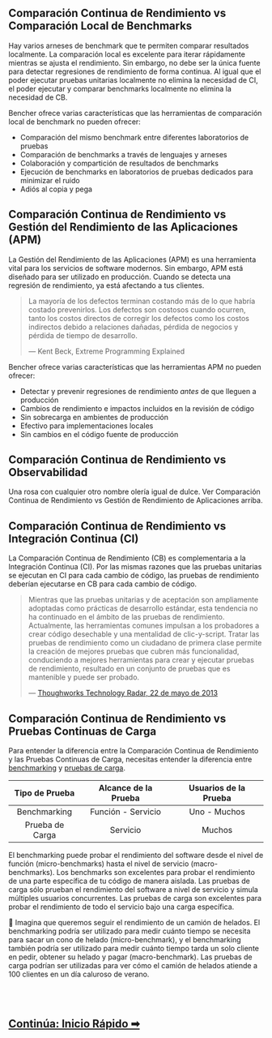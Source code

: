 ## Comparación Continua de Rendimiento vs Comparación Local de Benchmarks

Hay varios arneses de benchmark que te permiten comparar resultados localmente.
La comparación local es excelente para iterar rápidamente mientras se ajusta el rendimiento.
Sin embargo, no debe ser la única fuente para detectar regresiones de rendimiento de forma continua.
Al igual que el poder ejecutar pruebas unitarias localmente no elimina la necesidad de CI,
el poder ejecutar y comparar benchmarks localmente no elimina la necesidad de CB.

Bencher ofrece varias características que las herramientas de comparación local de benchmark no pueden ofrecer:
- Comparación del mismo benchmark entre diferentes laboratorios de pruebas
- Comparación de benchmarks a través de lenguajes y arneses
- Colaboración y compartición de resultados de benchmarks
- Ejecución de benchmarks en laboratorios de pruebas dedicados para minimizar el ruido
- Adiós al copia y pega

## Comparación Continua de Rendimiento vs Gestión del Rendimiento de las Aplicaciones (APM)

La Gestión del Rendimiento de las Aplicaciones (APM) es una herramienta vital para los servicios de software modernos.
Sin embargo, APM está diseñado para ser utilizado en producción.
Cuando se detecta una regresión de rendimiento, ya está afectando a tus clientes.

> La mayoría de los defectos terminan costando más de lo que habría costado prevenirlos.
> Los defectos son costosos cuando ocurren, tanto los costos directos de corregir los defectos
> como los costos indirectos debido a relaciones dañadas, pérdida de negocios y pérdida de tiempo de desarrollo.
>
> — Kent Beck, Extreme Programming Explained

Bencher ofrece varias características que las herramientas APM no pueden ofrecer:
- Detectar y prevenir regresiones de rendimiento _antes_ de que lleguen a producción
- Cambios de rendimiento e impactos incluidos en la revisión de código
- Sin sobrecarga en ambientes de producción
- Efectivo para implementaciones locales
- Sin cambios en el código fuente de producción

## Comparación Continua de Rendimiento vs Observabilidad

Una rosa con cualquier otro nombre olería igual de dulce.
Ver Comparación Continua de Rendimiento vs Gestión de Rendimiento de Aplicaciones arriba.

## Comparación Continua de Rendimiento vs Integración Continua (CI)

La Comparación Continua de Rendimiento (CB) es complementaria a la Integración Continua (CI).
Por las mismas razones que las pruebas unitarias se ejecutan en CI para cada cambio de código,
las pruebas de rendimiento deberían ejecutarse en CB para cada cambio de código.

> Mientras que las pruebas unitarias y de aceptación son ampliamente adoptadas como prácticas de desarrollo estándar,
> esta tendencia no ha continuado en el ámbito de las pruebas de rendimiento.
> Actualmente, las herramientas comunes impulsan a los probadores a crear código desechable y una mentalidad de clic-y-script.
> Tratar las pruebas de rendimiento como un ciudadano de primera clase permite la creación de mejores pruebas que cubren más funcionalidad,
> conduciendo a mejores herramientas para crear y ejecutar pruebas de rendimiento,
> resultado en un conjunto de pruebas que es mantenible y puede ser probado.
>
> — [Thoughworks Technology Radar, 22 de mayo de 2013](https://www.thoughtworks.com/en-us/radar/techniques/performance-testing-as-a-first-class-citizen)

## Comparación Continua de Rendimiento vs Pruebas Continuas de Carga

Para entender la diferencia entre la Comparación Continua de Rendimiento y las Pruebas Continuas de Carga,
necesitas entender la diferencia entre
[benchmarking](https://es.wikipedia.org/wiki/Benchmark_(inform%C3%A1tica)) y
[pruebas de carga](https://es.wikipedia.org/wiki/Pruebas_de_rendimiento_del_software).

| Tipo de Prueba  | Alcance de la Prueba | Usuarios de la Prueba |
| :-------------: | :------------------: | :-------------------: |
|  Benchmarking   |  Función - Servicio  |     Uno - Muchos      |
| Prueba de Carga |       Servicio       |        Muchos         |

El benchmarking puede probar el rendimiento del software desde el nivel de función (micro-benchmarks) hasta el nivel de servicio (macro-benchmarks).
Los benchmarks son excelentes para probar el rendimiento de una parte específica de tu código de manera aislada.
Las pruebas de carga sólo prueban el rendimiento del software a nivel de servicio y simula múltiples usuarios concurrentes.
Las pruebas de carga son excelentes para probar el rendimiento de todo el servicio bajo una carga específica.

🍦 Imagina que queremos seguir el rendimiento de un camión de helados.
El benchmarking podría ser utilizado para medir cuánto tiempo se necesita para sacar un cono de helado (micro-benchmark), y
el benchmarking también podría ser utilizado para medir cuánto tiempo tarda un solo cliente en pedir, obtener su helado y pagar (macro-benchmark).
Las pruebas de carga podrían ser utilizadas para ver cómo el camión de helados atiende a 100 clientes en un día caluroso de verano.

<br/>
<br/>

<h2><a href="/docs/es/tutorial/quick-start/">Continúa: Inicio Rápido ➡</a></h2>